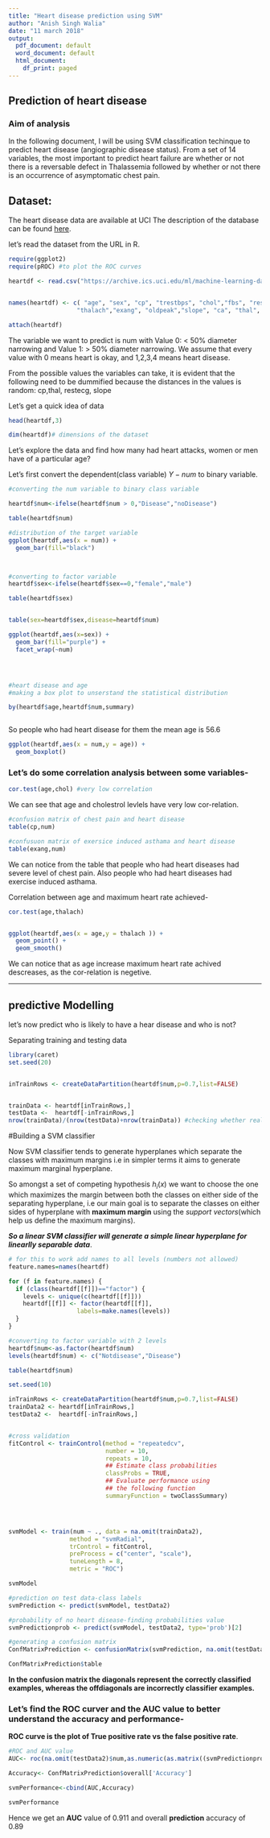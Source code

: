 ```yaml
---
title: "Heart disease prediction using SVM"
author: "Anish Singh Walia"
date: "11 march 2018"
output:
  pdf_document: default
  word_document: default
  html_document:
    df_print: paged
---
```



## Prediction of heart disease

### Aim of analysis

In the following document, I will be using SVM classification techinque to predict heart disease (angiographic disease status). From a set of 14 variables, the most important to predict heart failure are whether or not there is a reversable defect in Thalassemia followed by whether or not there is an occurrence of asymptomatic chest pain.


## Dataset:


The heart disease data are available at UCI The description of the database can be found [here](https://archive.ics.uci.edu/ml/machine-learning-databases/heart-disease/).



let's read the dataset from the URL in R.

```r
require(ggplot2)
require(pROC) #to plot the ROC curves

heartdf <- read.csv("https://archive.ics.uci.edu/ml/machine-learning-databases/heart-disease/processed.cleveland.data",header=FALSE,sep=",",na.strings = '?')


names(heartdf) <- c( "age", "sex", "cp", "trestbps", "chol","fbs", "restecg",
                   "thalach","exang", "oldpeak","slope", "ca", "thal", "num")

attach(heartdf)
```

The variable we want to predict is num with Value 0: < 50% diameter narrowing and Value 1: > 50% diameter narrowing. We assume that every value with 0 means heart is okay, and 1,2,3,4 means heart disease.

From the possible values the variables can take, it is evident that the following need to be dummified because the distances in the values is random: cp,thal, restecg, slope

Let's get a quick idea of data


```r

head(heartdf,3)

dim(heartdf)# dimensions of the dataset

```


Let's explore the data and find how many had heart attacks, women or men have of a particular age?

Let's first convert the dependent(class variable) $Y-num$ to binary variable.  


```r
#converting the num variable to binary class variable 

heartdf$num<-ifelse(heartdf$num > 0,"Disease","noDisease")

table(heartdf$num)

#distribution of the target variable
ggplot(heartdf,aes(x = num)) +
  geom_bar(fill="black")



#converting to factor variable
heartdf$sex<-ifelse(heartdf$sex==0,"female","male")

table(heartdf$sex)


table(sex=heartdf$sex,disease=heartdf$num)

ggplot(heartdf,aes(x=sex)) +
  geom_bar(fill="purple") +
  facet_wrap(~num)




#heart disease and age
#making a box plot to unserstand the statistical distribution

by(heartdf$age,heartdf$num,summary)



```

So people who had heart disease for them the mean age is 56.6



```r

ggplot(heartdf,aes(x = num,y = age)) +
  geom_boxplot()

```


### Let's do some correlation analysis between some variables-

```r

cor.test(age,chol) #very low correlation

```
We can see that age and cholestrol levlels have very low cor-relation.


```r
#confusion matrix of chest pain and heart disease
table(cp,num)

#confusuon matrix of exersice induced asthama and heart disease
table(exang,num)


```

We can notice from the table that people who had heart diseases had severe level of chest pain.
Also people who had heart diseases had exercise induced asthama.


Correlation between age and maximum heart rate achieved-

```r
cor.test(age,thalach)


ggplot(heartdf,aes(x = age,y = thalach )) + 
  geom_point() + 
  geom_smooth()

```

We can notice that as age increase maximum heart rate achived descreases, as the cor-relation is negetive.


------------------------


## predictive Modelling


let's now predict who is likely to have a hear disease and who is not?


Separating training and testing data


```r
library(caret)
set.seed(20)


inTrainRows <- createDataPartition(heartdf$num,p=0.7,list=FALSE)


trainData <- heartdf[inTrainRows,]
testData <-  heartdf[-inTrainRows,]
nrow(trainData)/(nrow(testData)+nrow(trainData)) #checking whether really 70% -> OK

```





#Building a SVM classifier


Now SVM classifier tends to generate hyperplanes which separate the classes with maximum margins i.e in simpler terms it aims to generate maximum marginal hyperplane.

So amongst a set of competing hypothesis $h_i(x)$ we want to choose the one which maximizes the margin between both the classes on either side of the separating hyperplane, i.e  our main goal is to separate the classes on either sides of hyperplane with __maximum margin__ using the *support vectors*(which help us define the maximum margins).

__*So a linear SVM classifier will generate a simple linear hyperplane for linearlly separable data*__.



```r

# for this to work add names to all levels (numbers not allowed)
feature.names=names(heartdf)

for (f in feature.names) {
  if (class(heartdf[[f]])=="factor") {
    levels <- unique(c(heartdf[[f]]))
    heartdf[[f]] <- factor(heartdf[[f]],
                   labels=make.names(levels))
  }
}

#converting to factor variable with 2 levels
heartdf$num<-as.factor(heartdf$num)
levels(heartdf$num) <- c("Notdisease","Disease")

table(heartdf$num)

set.seed(10)

inTrainRows <- createDataPartition(heartdf$num,p=0.7,list=FALSE)
trainData2 <- heartdf[inTrainRows,]
testData2 <-  heartdf[-inTrainRows,]


#cross validation
fitControl <- trainControl(method = "repeatedcv",
                           number = 10,
                           repeats = 10,
                           ## Estimate class probabilities
                           classProbs = TRUE,
                           ## Evaluate performance using
                           ## the following function
                           summaryFunction = twoClassSummary)




svmModel <- train(num ~ ., data = na.omit(trainData2),
                 method = "svmRadial",
                 trControl = fitControl,
                 preProcess = c("center", "scale"),
                 tuneLength = 8,
                 metric = "ROC")

svmModel

#prediction on test data-class labels
svmPrediction <- predict(svmModel, testData2)

#probability of no heart disease-finding probabilities value
svmPredictionprob <- predict(svmModel, testData2, type='prob')[2]

#generating a confusion matrix
ConfMatrixPrediction <- confusionMatrix(svmPrediction, na.omit(testData2)$num)

ConfMatrixPrediction$table


```

__In the confusion matrix the diagonals represent the correctly classified examples, whereas the offdiagonals are incorrectly classifier examples.__


### Let's find the ROC curver and the AUC value to better understand the accuracy and performance-

__ROC curve is the plot of True positive rate vs the false positive rate__.

```r
#ROC and AUC value
AUC<- roc(na.omit(testData2)$num,as.numeric(as.matrix((svmPredictionprob))))$auc

Accuracy<- ConfMatrixPrediction$overall['Accuracy'] 

svmPerformance<-cbind(AUC,Accuracy)

svmPerformance

```

Hence we get an __AUC__ value of 0.911 and overall __prediction__ accuracy of 0.89